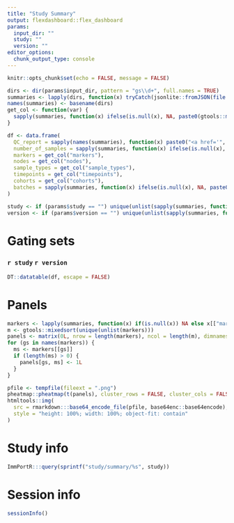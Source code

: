 ```yaml
---
title: "Study Summary"
output: flexdashboard::flex_dashboard
params:
  input_dir: ""
  study: ""
  version: ""
editor_options: 
  chunk_output_type: console
---
```


```r
knitr::opts_chunk$set(echo = FALSE, message = FALSE)
```

```r
dirs <- dir(params$input_dir, pattern = "gs\\d+", full.names = TRUE)
summaries <- lapply(dirs, function(x) tryCatch(jsonlite::fromJSON(file.path(x, "summary")), error = function(e) NULL))
names(summaries) <- basename(dirs)
get_col <- function(var) {
  sapply(summaries, function(x) ifelse(is.null(x), NA, paste0(gtools::mixedsort(x[[var]]), collapse = "<br>")))
}

df <- data.frame(
  QC_report = sapply(names(summaries), function(x) paste0("<a href='", x, "/QC.html'>report</a>")),
  number_of_samples = sapply(summaries, function(x) ifelse(is.null(x), NA, x$number_of_samples)),
  markers = get_col("markers"),
  nodes = get_col("nodes"),
  sample_types = get_col("sample_types"),
  timepoints = get_col("timepoints"),
  cohorts = get_col("cohorts"),
  batches = sapply(summaries, function(x) ifelse(is.null(x), NA, paste0(gtools::mixedsort(names(x[["batches"]])), collapse = "<br>")))
)

study <- if (params$study == "") unique(unlist(sapply(summaries, function(x) x$study))) else params$study
version <- if (params$version == "") unique(unlist(sapply(summaries, function(x) x$version))) else params$version
```



Gating sets
=====================================  

### `r study` `r version`

```r
DT::datatable(df, escape = FALSE)
```



Panels
=====================================  

```r
markers <- lapply(summaries, function(x) if(is.null(x)) NA else x[["markers"]])
m <- gtools::mixedsort(unique(unlist(markers)))
panels <- matrix(0L, nrow = length(markers), ncol = length(m), dimnames = list(names(markers), m))
for (gs in names(markers)) {
  ms <- markers[[gs]]
  if (length(ms) > 0) {
    panels[gs, ms] <- 1L
  }
}

pfile <- tempfile(fileext = ".png")
pheatmap::pheatmap(t(panels), cluster_rows = FALSE, cluster_cols = FALSE, color = c("white", "darkblue"), legend = FALSE, filename = pfile, breaks = c(0, 0.5, 1))
htmltools::img(
  src = rmarkdown:::base64_encode_file(pfile, base64enc::base64encode),
  style = "height: 100%; width: 100%; object-fit: contain"
)
```



Study info
====================================

```r
ImmPortR:::query(sprintf("study/summary/%s", study))
```



Session info
====================================

```r
sessionInfo()
```


<style type="text/css"> div.chart-shim { overflow: auto } </style>
